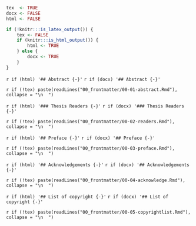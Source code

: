 <!-- This document is used to add the front matter to formats other than LaTeX
(mostly word). These sections can be removed if you don't want them or the whole
file excluded from _bookdown.yml.--->

```r
tex  <- TRUE
docx <- FALSE
html <- FALSE

if (!knitr:::is_latex_output()) {
    tex <- FALSE
    if (knitr:::is_html_output()) {
        html <- TRUE
    } else {
        docx <- TRUE
    }
}
```

`r if (html) '## Abstract {-}'`
`r if (docx) '## Abstract {-}'`

`r if (!tex) paste(readLines("00_frontmatter/00-01-abstract.Rmd"), collapse = "\n  ")`

`r if (html) '### Thesis Readers {-}'`
`r if (docx) '### Thesis Readers {-}'`

`r if (!tex) paste(readLines("00_frontmatter/00-02-readers.Rmd"), collapse = "\n  ")`

`r if (html) '## Preface {-}'`
`r if (docx) '## Preface {-}'`

`r if (!tex) paste(readLines("00_frontmatter/00-03-preface.Rmd"), collapse = "\n  ")`

`r if (html) '## Acknowledgements {-}'`
`r if (docx) '## Acknowledgements {-}'`

`r if (!tex) paste(readLines("00_frontmatter/00-04-acknowledge.Rmd"), collapse = "\n  ")`

`r if (html) '## List of copyright {-}'`
`r if (docx) '## List of copyright {-}'`

`r if (!tex) paste(readLines("00_frontmatter/00-05-copyrightlist.Rmd"), collapse = "\n  ")`
